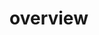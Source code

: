 # overview


<ul className="grid grid-cols-1 md:grid-cols-2 lg:grid-cols-3 xl:grid-cols-4 gap-4 -ml-6"> 
<ReferenceCard title="heatchart " description=" Daily Market Heat Chart - 15m Delayed
" url="/bot/reference/telegram/overview/heatchart " />
<ReferenceCard title="heatmap " description=" Daily Heat Maps by Market. Sector is optional.
" url="/bot/reference/telegram/overview/heatmap " />
<ReferenceCard title="markets " description=" Displays markets overview.
" url="/bot/reference/telegram/overview/markets " />
<ReferenceCard title="watchlist " description=" Displays markets overview
" url="/bot/reference/telegram/overview/watchlist " />
<ReferenceCard title="watchlist_add " description=" Adds a ticker to your watchlist.
" url="/bot/reference/telegram/overview/watchlist_add " />
<ReferenceCard title="watchlist_remove " description=" Removes a ticker from your watchlist.
" url="/bot/reference/telegram/overview/watchlist_remove " />
</ul>